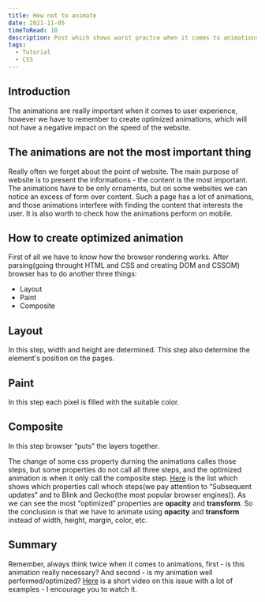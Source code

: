 ```yaml
---
title: How not to animate
date: 2021-11-05
timeToRead: 10
description: Post which shows worst practce when it comes to animations
tags:
  - Tutorial
  - CSS
---
```

<h2>Introduction</h2>
<p>The animations are really important when it comes to user experience, however we have to remember to create optimized animations, which will not have a negative impact on the speed of the website.</p>

<h2>The animations are not the most important thing</h2>
<p>Really often we forget about the point of website. The main purpose of website is to present the informations - the content is the most important. The animations have to be only ornaments, but on some websites we can notice an excess of form over content. Such a page has a lot of animations, and those animations interfere with finding the content that interests the user. It is also worth to check how the animations perform on mobile.</p>

<h2>How to create optimized animation</h2>
<p>
  First of all we have to know how the browser rendering works. After parsing(going throught HTML and CSS and creating DOM and CSSOM) browser has to do another three things: 
</p>
  <ul>
    <li>Layout</li>
    <li>Paint</li>
    <li>Composite</li>
  </ul>
  
  <h2>Layout</h2>
  <p>In this step, width and height are determined. This step also determine the element's position on the pages.</p>

  <h2>Paint</h2>
  <p>In this step each pixel is filled with the suitable color.</p>
  
  <h2>Composite</h2>
  <p>In this step browser <q>puts</q> the layers together.</p>

  <p>The change of some css property durning the animations calles those steps, but some properties do not call all three steps, and the optimized animation is when it only call the composite step. <a href="https://csstriggers.com/" target="_blank">Here</a> is the list which shows which properties call whoch steps(we pay attention to <q>Subsequent updates</q> and to Blink and Gecko(the most popular browser engines)). As we can see the most <q>optimized</q> properties are <b>opacity</b> and <b>transform</b>. So the conclusion is that we have to animate using <b>opacity</b> and <b>transform</b> instead of width, height, margin, color, etc.</p>

  <h2>Summary</h2>
  <p>Remember, always think twice when it comes to animations, first - is this animation really necessary? And second - is my animation well performed/optimized? <a href="https://www.youtube.com/watch?v=N5EW4HnF6FU&t" target="_blank">Here</a> is a short video on this issue with a lot of examples - I encourage you to watch it.</p>